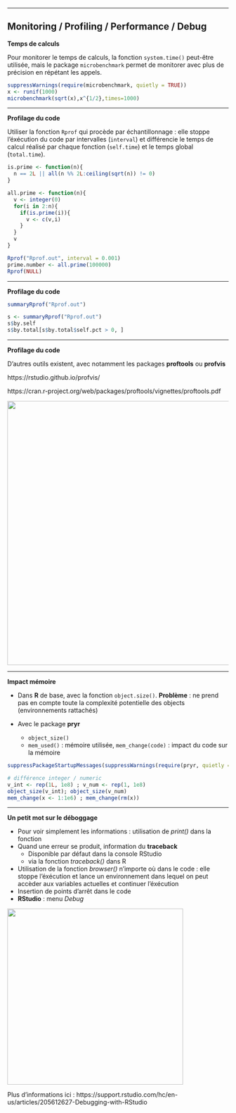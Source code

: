 
----

## Monitoring / Profiling / Performance / Debug

**Temps de calculs**

Pour monitorer le temps de calculs, la fonction ``system.time()`` peut-être utilisée, mais le package ``microbenchmark`` permet de monitorer avec plus de précision en répétant les appels.

```r
suppressWarnings(require(microbenchmark, quietly = TRUE))
x <- runif(1000) 
microbenchmark(sqrt(x),x^{1/2},times=1000)
````

-----

**Profilage du code**

Utiliser la fonction ``Rprof`` qui procède par échantillonnage : elle stoppe l’éxécution du code par intervalles (``interval``) et différencie le temps de calcul réalisé par chaque fonction (``self.time``) et le temps global (``total.time``).

```r
is.prime <- function(n){ 
  n == 2L || all(n %% 2L:ceiling(sqrt(n)) != 0)
} 

all.prime <- function(n){ 
  v <- integer(0) 
  for(i in 2:n){
    if(is.prime(i)){
      v <- c(v,i)
    }
  }  
  v
}
````

```r
Rprof("Rprof.out", interval = 0.001) 
prime.number <- all.prime(100000) 
Rprof(NULL)
````

-----

**Profilage du code**

```r
summaryRprof("Rprof.out")
````

```r
s <- summaryRprof("Rprof.out")
s$by.self
s$by.total[s$by.total$self.pct > 0, ]
````

-----

**Profilage du code**

D'autres outils existent, avec notamment les packages **proftools** ou **profvis**

https://rstudio.github.io/profvis/

https://cran.r-project.org/web/packages/proftools/vignettes/proftools.pdf

![](images/profvis.png){width="600px"}

-----

**Impact mémoire**

* Dans **R** de base, avec la fonction ``object.size()``. **Problème** : ne prend pas en compte toute la complexité potentielle des objects (environnements rattachés)

* Avec le package **pryr** 
    + ``object_size()``
    + ``mem_used()`` : mémoire utilisée, ``mem_change(code)`` : impact du code sur la mémoire
    
```r
suppressPackageStartupMessages(suppressWarnings(require(pryr, quietly = TRUE, warn.conflicts = FALSE)))
````

```r
# différence integer / numeric
v_int <- rep(1L, 1e8) ; v_num <- rep(1, 1e8)
object_size(v_int); object_size(v_num)
mem_change(x <- 1:1e6) ; mem_change(rm(x))
````

-----

**Un petit mot sur le déboggage**

* Pour voir simplement les informations : utilisation de _print()_ dans la fonction
* Quand une erreur se produit, information du __traceback__
    + Disponible par défaut dans la console RStudio
    + via la fonction _traceback()_ dans R
* Utilisation de la fonction _browser()_ n'importe où dans le code : elle stoppe l'éxécution et lance un environnement dans lequel on peut accèder aux variables actuelles et continuer l'éxécution
* Insertion de points d'arrêt dans le code
* **RStudio** : menu *Debug*

![](images/traceback.png){width="400px"}


Plus d'informations ici : https://support.rstudio.com/hc/en-us/articles/205612627-Debugging-with-RStudio
